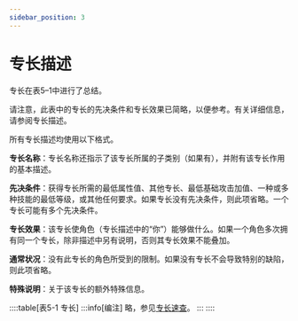 ```yaml
---
sidebar_position: 3
---
```


# 专长描述

专长在表5–1中进行了总结。

请注意，此表中的专长的先决条件和专长效果已简略，以便参考。有关详细信息，请参阅专长描述。

所有专长描述均使用以下格式。

**专长名称**：专长名称还指示了该专长所属的子类别（如果有），并附有该专长作用的基本描述。

**先决条件**：获得专长所需的最低属性值、其他专长、最低基础攻击加值、一种或多种技能的最低等级，或其他任何要求。如果专长没有先决条件，则此项省略。一个专长可能有多个先决条件。

**专长效果**：该专长使角色（专长描述中的“你”）能够做什么。如果一个角色多次拥有同一个专长，除非描述中另有说明，否则其专长效果不能叠加。

**通常状况**：没有此专长的角色所受到的限制。如果没有专长不会导致特别的缺陷，则此项省略。

**特殊说明**：关于该专长的额外特殊信息。

::::table[表5-1 专长]
:::info[编注]
略，参见[专长速查](/pathfinder/feats)。
:::
::::